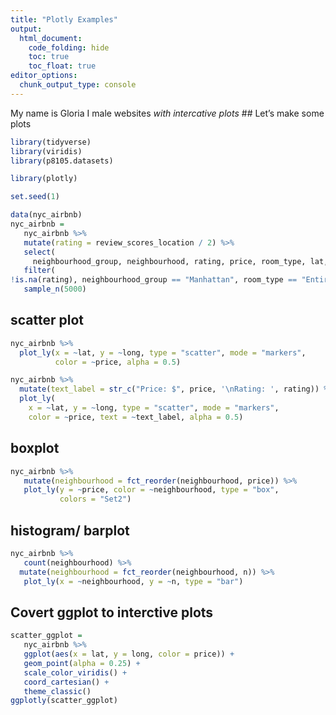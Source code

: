 ```yaml
---
title: "Plotly Examples"
output: 
  html_document:
    code_folding: hide
    toc: true
    toc_float: true
editor_options: 
  chunk_output_type: console
---
```


My name is Gloria I  male websites _with intercative plots_ 
## Let's make some plots

```r
library(tidyverse) 
library(viridis) 
library(p8105.datasets)

library(plotly)
```



```r
set.seed(1)

data(nyc_airbnb)
nyc_airbnb =
   nyc_airbnb %>%
   mutate(rating = review_scores_location / 2) %>%
   select(
     neighbourhood_group, neighbourhood, rating, price, room_type, lat, long) %>%
   filter(
!is.na(rating), neighbourhood_group == "Manhattan", room_type == "Entire home/apt", price %in% 100:500) %>%
   sample_n(5000)

```
## scatter plot
```r
nyc_airbnb %>%
  plot_ly(x = ~lat, y = ~long, type = "scatter", mode = "markers",
          color = ~price, alpha = 0.5)

nyc_airbnb %>%
  mutate(text_label = str_c("Price: $", price, '\nRating: ', rating)) %>%
  plot_ly(
    x = ~lat, y = ~long, type = "scatter", mode = "markers",
    color = ~price, text = ~text_label, alpha = 0.5)

```

## boxplot
```r
nyc_airbnb %>%
   mutate(neighbourhood = fct_reorder(neighbourhood, price)) %>%
   plot_ly(y = ~price, color = ~neighbourhood, type = "box",
           colors = "Set2")
```

## histogram/ barplot
```r
nyc_airbnb %>%
   count(neighbourhood) %>%
  mutate(neighbourhood = fct_reorder(neighbourhood, n)) %>%
   plot_ly(x = ~neighbourhood, y = ~n, type = "bar")
```

## Covert ggplot to interctive plots
```r
scatter_ggplot =
   nyc_airbnb %>%
   ggplot(aes(x = lat, y = long, color = price)) +
   geom_point(alpha = 0.25) +
   scale_color_viridis() +
   coord_cartesian() +
   theme_classic()
ggplotly(scatter_ggplot)
```



















